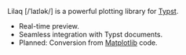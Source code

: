 Lilaq [/ˈlaɪlək/] is a powerful plotting library for [Typst](https://typst.app). 

- Real-time preview. 
- Seamless integration with Typst documents. 
- Planned: Conversion from [Matplotlib](https://matplotlib.org/) code. 
